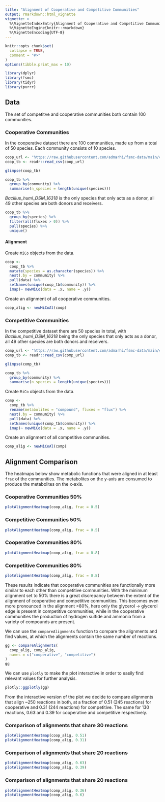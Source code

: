 ```yaml
---
title: "Alignment of Cooperative and Competitive Communities"
output: rmarkdown::html_vignette
vignette: >
  %\VignetteIndexEntry{Alignment of Cooperative and Competitive Communities}
  %\VignetteEngine{knitr::rmarkdown}
  %\VignetteEncoding{UTF-8}
---
```


```r
knitr::opts_chunk$set(
  collapse = TRUE,
  comment = "#>"
)
options(tibble.print_max = 10)
```

```r
library(dplyr)
library(fsmc)
library(tidyr)
library(purrr)
```


## Data
The set of competitve and cooperative communities both contain 100 communities. 

### Cooperative Communities

In the cooperative dataset there are 100 communities, made up from a total of 50 species. Each community consists of 10 species.

```r
coop_url <- "https://raw.githubusercontent.com/admarhi/fsmc-data/main/cooccurrence/cooperative.csv"
coop_tb <- readr::read_csv(coop_url)
```

```r
glimpse(coop_tb)

coop_tb %>%
  group_by(community) %>%
  summarise(n_species = length(unique(species)))
```

*Bacillus_humi_DSM_16318* is the only species that only acts as a donor, all 49 other species are both donors and receivers.

```r
coop_tb %>%
  group_by(species) %>%
  filter(all(fluxes > 0)) %>%
  pull(species) %>%
  unique()
```

#### Alignment 

Create `MiCo` objects from the data. 

```r
coop <-
  coop_tb %>%
  mutate(species = as.character(species)) %>%
  nest(.by = community) %>%
  pull(data) %>%
  setNames(unique(coop_tb$community)) %>%
  imap(~ newMiCo(data = .x, name = .y))
```

Create an alignment of all cooperative communities.

```r
coop_alig <- newMiCoAl(coop)
```


### Competitive Communities

In the competitive dataset there are 50 species in total, with *Bacillus_humi_DSM_16318* being the only species that only acts as a donor, all 49 other species are both donors and receivers. 

```r
comp_url <- "https://raw.githubusercontent.com/admarhi/fsmc-data/main/cooccurrence/competitive.csv"
comp_tb <- readr::read_csv(comp_url)
```

```r
glimpse(comp_tb)

comp_tb %>%
  group_by(community) %>%
  summarise(n_species = length(unique(species)))
```



Create `MiCo` objects from the data. 

```r
comp <-
  comp_tb %>%
  rename(metabolites = "compound", fluxes = "flux") %>%
  nest(.by = community) %>%
  pull(data) %>%
  setNames(unique(comp_tb$community)) %>%
  imap(~ newMiCo(data = .x, name = .y))
```

Create an alignment of all competitive communities.

```r
comp_alig <- newMiCoAl(comp)
```


## Alignment Comparison

The heatmaps below show metabolic functions that were aligned in at least `frac` of the communities. The metabolites on the y-axis are consumed to produce the metabolites on the x-axis. 

### Cooperative Communities 50%
```r
plotAlignmentHeatmap(coop_alig, frac = 0.5)
```

### Competitive Communities 50%
```r
plotAlignmentHeatmap(comp_alig, frac = 0.5)
```

### Cooperative Communities 80%
```r
plotAlignmentHeatmap(coop_alig, frac = 0.8)
```

### Competitive Communities 80%
```r
plotAlignmentHeatmap(comp_alig, frac = 0.8)
```

These results indicate that cooperative communities are functionally more similar to each other than competitive communities. With the minimum alignment set to 50% there is a great discrepancy between the extent of the alignment of cooperative and competitive communities. This becomes even more pronounced in the alignment >80%, here only the glycerol -> glycerol edge is present in competitive communities, while in the cooperative communities the production of hydrogen sulfide and ammonia from a variety of compounds are present.

We can use the `compareAlignments` function to compare the alignments and find values, at which the alignments contain the same number of reactions. 

```r
gg <- compareAlignments(
  coop_alig, comp_alig,
  names = c("cooperative", "competitive")
)
gg
```

We can use `plotly` to make the plot interactive in order to easily find relevant values for further analysis. 

```r
plotly::ggplotly(gg)
```

From the interactive version of the plot we decide to compare alignments that align ~250 reactions in both, at a fraction of 0.51 (245 reactions) for cooperative and 0.31 (244 reactions) for competitive. The same for 130 reactions, 0.63 and 0.39 for cooperative and competitive respectively. 



### Comparison of alignments that share 30 reactions
```r
plotAlignmentHeatmap(coop_alig, 0.51)
plotAlignmentHeatmap(comp_alig, 0.31)
```

### Comparison of alignments that share 20 reactions
```r
plotAlignmentHeatmap(coop_alig, 0.63)
plotAlignmentHeatmap(comp_alig, 0.39)
```


### Comparison of alignments that share 20 reactions
```r
plotAlignmentHeatmap(comp_alig, 0.36)
plotAlignmentHeatmap(coop_alig, 0.6)
```
